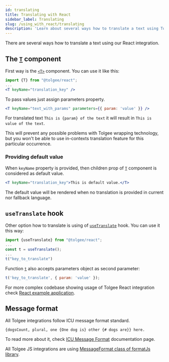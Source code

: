 ```yaml
---
id: translating
title: Translating with React
sidebar_label: Translating
slug: /using_with_react/translating
description: 'Learn about several ways how to translate a text using Tolgee React integration: T-component or useTranslate hook.'
---
```


There are several ways how to translate a text using our React integration.

## The [`T`](./api#t-component) component

First way is the [`<T>`](./api#t-component) component. You can use it like this:

```jsx
import {T} from "@tolgee/react";
...
<T keyName="translation_key" />
```

To pass values just assign parameters property.

```jsx
<T keyName="text_with_params" parameters={{ param: 'value' }} />
```

For translated text `This is {param} of the text` it will result in `This is value of the text`.

This will prevent any possible problems with Tolgee wrapping technology, but you won't be able to use in-contexts
translation feature for this particular occurrence.

### Providing default value

When `keyName` property is provided, then children prop of [`T`](./api#t-component) component is considered as default value.

```jsx
<T keyName="translation_key">This is default value.</T>
```

The default value will be rendered when no translation is provided in current nor fallback language.

## `useTranslate` hook

Other option how to translate is using of [`useTranslate`](./api#hook-usetranslate) hook. You can use it this way:

```javascript
import {useTranslate} from "@tolgee/react";
...
const t = useTranslate();
...
t("key_to_translate")
```

Function [`t`](./api#function-t) also accepts parameters object as second parameter:

```javascript
t('key_to_translate', { param: 'value' });
```

For more complex codebase showing usage of Tolgee React integration check
[React example application](https://github.com/tolgee/react-sampleapp).

## Message format

All Tolgee integrations follow ICU message format standard.

`{dogsCount, plural, one {One dog is} other {# dogs are}} here.`

To read more about it, check
[ICU Message Format](/platform/translation_process/icu_message_format) documentation page.

All Tolgee JS integrations are using [MessageFormat class of formatJs library](https://formatjs.io/docs/intl-messageformat/).
